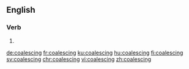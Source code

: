 ==English==

===Verb===
{{head|en|present participle}}

# {{present participle of|coalesce|lang=en}}

[[de:coalescing]]
[[fr:coalescing]]
[[ku:coalescing]]
[[hu:coalescing]]
[[fi:coalescing]]
[[sv:coalescing]]
[[chr:coalescing]]
[[vi:coalescing]]
[[zh:coalescing]]